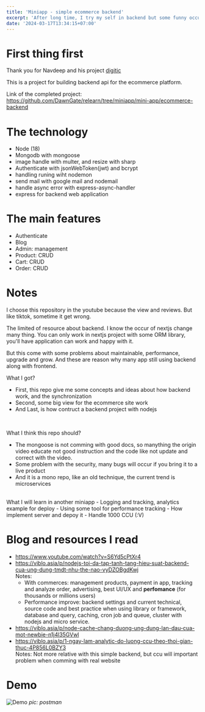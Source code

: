 ```yaml
---
title: 'Miniapp - simple ecommerce backend'
excerpt: 'After long time, I try my self in backend but some funny occur :D'
date: '2024-03-17T13:34:15+07:00'
---
```


# First thing first

Thank you for Navdeep and his project [digitic](https://github.com/navdeep1676/digitic-backend)

This is a project for building backend api for the ecommerce platform.

Link of the completed project: https://github.com/DawnGate/relearn/tree/miniapp/mini-app/ecommerce-backend

# The technology

- Node (18)
- Mongodb with mongoose
- image handle with multer, and resize with sharp
- Authenticate with jsonWebToken(jwt) and bcrypt
- handling runing wiht nodemon
- send mail with google mail and nodemail
- handle async error with express-async-handler
- express for backend web application

# The main features

- Authenticate
- Blog
- Admin: management
- Product: CRUD
- Cart: CRUD
- Order: CRUD

# Notes

I choose this repository in the youtube because the view and reviews. But like tiktok, sometime it get wrong.

The limited of resource about backend. I know the occur of nextjs change many thing. You can only work in nextjs project with some ORM library, you'll have application can work and happy with it.

But this come with some problems about maintainable, performance, upgrade and grow. And these are reason why many app still using backend along with frontend.

What I got?

- First, this repo give me some concepts and ideas about how backend work, and the synchronization
- Second, some big view for the ecommerce site work
- And Last, is how contruct a backend project with nodejs

<br />

What I think this repo should?

- The mongoose is not comming with good docs, so manything the origin video educate not good instruction and the code like not update and correct with the video.
- Some problem with the security, many bugs will occur if you bring it to a live product
- And it is a mono repo, like an old technique, the current trend is microservices

<br />
What I will learn in another miniapp - Logging and tracking, analytics example for deploy - Using some tool for performance
tracking - How implement server and depoy it - Handle 1000 CCU (:V)

# Blog and resources I read

- https://www.youtube.com/watch?v=S6Yd5cPtXr4
- https://viblo.asia/p/nodejs-toi-da-tap-tanh-tang-hieu-suat-backend-cua-ung-dung-tmdt-nhu-the-nao-vyDZOBgdKwj \
  Notes:
  - With commerces: management products, payment in app, tracking and analyze order, advertising, best UI/UX and **perfomance** (for thousands or millions users)
  - Performance improve: backend settings and current technical, source code and best practice when using library or framework, database and query, caching, cron job and queue, cluster with nodejs and micro service.
- https://viblo.asia/p/node-cache-chang-duong-ung-dung-lan-dau-cua-mot-newbie-n1j4l35GVwl
- https://viblo.asia/p/1-ngay-lam-analytic-do-luong-ccu-theo-thoi-gian-thuc-4P856L0BZY3 \
  Notes: Not more relative with this simple backend, but ccu will important problem when comming with real website

# Demo

![Demo](/assets/images/blogs/ecommerce-backend.png)
_pic: postman_
